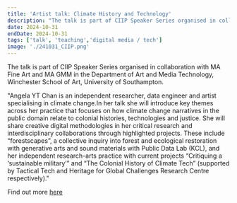 ```yaml
---
title: 'Artist talk: Climate History and Technology'
description: "The talk is part of CIIP Speaker Series organised in collaboration with MA Fine Art and MA GMM in the Department of Art and Media Technology, Winchester School of Art, University of Southampton."
date: 2024-10-31
endDate: 2024-10-31
tags: ['talk', 'teaching','digital media / tech']
image: './241031_CIIP.png'
---
```


The talk is part of CIIP Speaker Series organised in collaboration with MA Fine Art and MA GMM in the Department of Art and Media Technology, Winchester School of Art, University of Southampton. 

"Angela YT Chan is an independent researcher, data engineer and artist specialising in climate change.In her talk she will introduce key themes across her practice that focuses on how climate change narratives in the public domain relate to colonial histories, technologies and justice. She will share creative digital methodologies in her critical research and interdisciplinary collaborations through highlighted projects. These include “forestscapes”, a collective inquiry into forest and ecological restoration with generative arts and sound materials with Public Data Lab (KCL), and her independent research-arts practice with current projects “Critiquing a ‘sustainable military’” and “The Colonial History of Climate Tech” (supported by Tactical Tech and Heritage for Global Challenges Research Centre respectively)."

Find out more [here](https://criticalinfrastructures.net/events/angela-yt-chan/)